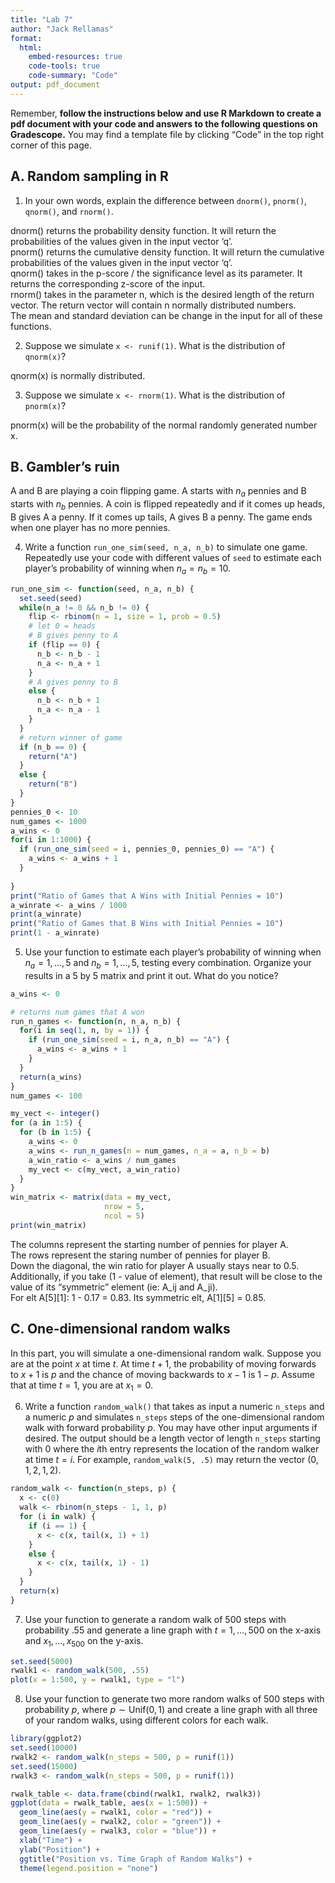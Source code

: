 ```yaml
---
title: "Lab 7"
author: "Jack Rellamas"
format: 
  html:
    embed-resources: true
    code-tools: true
    code-summary: "Code"
output: pdf_document
---
```


Remember, **follow the instructions below and use R Markdown to create a pdf document with your code and answers to the following questions on Gradescope.** You may find a template file by clicking "Code" in the top right corner of this page.

## A. Random sampling in R

1.  In your own words, explain the difference between `dnorm()`, `pnorm()`, `qnorm()`, and `rnorm()`.

dnorm() returns the probability density function. It will return the probabilities of the values given in the input vector 'q'.\
pnorm() returns the cumulative density function. It will return the cumulative probabilities of the values given in the input vector 'q'.\
qnorm() takes in the p-score / the significance level as its parameter. It returns the corresponding z-score of the input.\
rnorm() takes in the parameter n, which is the desired length of the return vector. The return vector will contain n normally distributed numbers.\
The mean and standard deviation can be change in the input for all of these functions.

2.  Suppose we simulate `x <- runif(1)`. What is the distribution of `qnorm(x)`?\

qnorm(x) is normally distributed.

3.  Suppose we simulate `x <- rnorm(1)`. What is the distribution of `pnorm(x)`?\

pnorm(x) will be the probability of the normal randomly generated number x.

## B. Gambler's ruin

A and B are playing a coin flipping game. A starts with $n_a$ pennies and B starts with $n_b$ pennies. A coin is flipped repeatedly and if it comes up heads, B gives A a penny. If it comes up tails, A gives B a penny. The game ends when one player has no more pennies.

4.  Write a function `run_one_sim(seed, n_a, n_b)` to simulate one game. Repeatedly use your code with different values of `seed` to estimate each player's probability of winning when $n_a = n_b = 10$.

```r
run_one_sim <- function(seed, n_a, n_b) {
  set.seed(seed)
  while(n_a != 0 && n_b != 0) {
    flip <- rbinom(n = 1, size = 1, prob = 0.5)
    # let 0 = heads
    # B gives penny to A
    if (flip == 0) {
      n_b <- n_b - 1
      n_a <- n_a + 1
    }
    # A gives penny to B
    else {
      n_b <- n_b + 1
      n_a <- n_a - 1
    }
  }
  # return winner of game
  if (n_b == 0) {
    return("A")
  }
  else {
    return("B")
  }
}
pennies_0 <- 10
num_games <- 1000
a_wins <- 0
for(i in 1:1000) {
  if (run_one_sim(seed = i, pennies_0, pennies_0) == "A") {
    a_wins <- a_wins + 1
  }
  
}
print("Ratio of Games that A Wins with Initial Pennies = 10")
a_winrate <- a_wins / 1000
print(a_winrate)
print("Ratio of Games that B Wins with Initial Pennies = 10")
print(1 - a_winrate)
```

5.  Use your function to estimate each player's probability of winning when $n_a = 1,\ldots, 5$ and $n_b = 1,\ldots, 5$, testing every combination. Organize your results in a 5 by 5 matrix and print it out. What do you notice?

```r
a_wins <- 0

# returns num games that A won
run_n_games <- function(n, n_a, n_b) {
  for(i in seq(1, n, by = 1)) {
    if (run_one_sim(seed = i, n_a, n_b) == "A") {
      a_wins <- a_wins + 1
    }
  }
  return(a_wins)
}
num_games <- 100

my_vect <- integer()
for (a in 1:5) {
  for (b in 1:5) {
    a_wins <- 0
    a_wins <- run_n_games(n = num_games, n_a = a, n_b = b)
    a_win_ratio <- a_wins / num_games
    my_vect <- c(my_vect, a_win_ratio)
  }
}
win_matrix <- matrix(data = my_vect,
                     nrow = 5,
                     ncol = 5)
print(win_matrix)
```

The columns represent the starting number of pennies for player A.\
The rows represent the staring number of pennies for player B.\
Down the diagonal, the win ratio for player A usually stays near to 0.5.\
Additionally, if you take (1 - value of element), that result will be close to the value of its "symmetric" element (ie: A_ij and A_ji).\
For elt A[5][1]: 1 - 0.17 = 0.83. Its symmetric elt, A[1][5] = 0.85.

## C. One-dimensional random walks

In this part, you will simulate a one-dimensional random walk. Suppose you are at the point $x$ at time $t$. At time $t+1$, the probability of moving forwards to $x+1$ is $p$ and the chance of moving backwards to $x-1$ is $1-p$. Assume that at time $t=1$, you are at $x_1=0$.

6.  Write a function `random_walk()` that takes as input a numeric `n_steps` and a numeric $p$ and simulates `n_steps` steps of the one-dimensional random walk with forward probability $p$. You may have other input arguments if desired. The output should be a length vector of length `n_steps` starting with 0 where the $i$th entry represents the location of the random walker at time $t=i$. For example, `random_walk(5, .5)` may return the vector $(0, 1, 2, 1, 2)$.

```r
random_walk <- function(n_steps, p) {
  x <- c(0)
  walk <- rbinom(n_steps - 1, 1, p)
  for (i in walk) {
    if (i == 1) {
      x <- c(x, tail(x, 1) + 1)
    }
    else {
      x <- c(x, tail(x, 1) - 1)
    }
  }
  return(x)
}
```

7.  Use your function to generate a random walk of 500 steps with probability $.55$ and generate a line graph with $t=1,\ldots, 500$ on the x-axis and $x_1,\ldots, x_{500}$ on the y-axis.

```r
set.seed(5000)
rwalk1 <- random_walk(500, .55)
plot(x = 1:500, y = rwalk1, type = "l")
```

8.  Use your function to generate two more random walks of 500 steps with probability $p$, where $p\sim \mathrm{Unif}(0, 1)$ and create a line graph with all three of your random walks, using different colors for each walk.

```r
library(ggplot2)
set.seed(10000)
rwalk2 <- random_walk(n_steps = 500, p = runif(1))
set.seed(15000)
rwalk3 <- random_walk(n_steps = 500, p = runif(1))

rwalk_table <- data.frame(cbind(rwalk1, rwalk2, rwalk3))
ggplot(data = rwalk_table, aes(x = 1:500)) +
  geom_line(aes(y = rwalk1, color = "red")) +
  geom_line(aes(y = rwalk2, color = "green")) +
  geom_line(aes(y = rwalk3, color = "blue")) +
  xlab("Time") + 
  ylab("Position") +
  ggtitle("Position vs. Time Graph of Random Walks") +
  theme(legend.position = "none")
```
